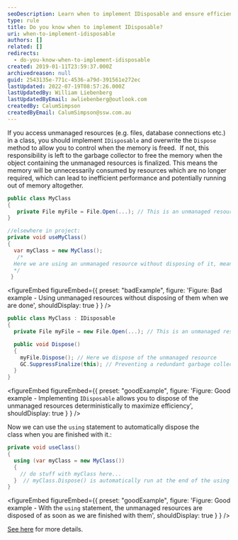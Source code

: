 ```yaml
---
seoDescription: Learn when to implement IDisposable and ensure efficient memory management in .NET by understanding how to control unmanaged resources with this guide.
type: rule
title: Do you know when to implement IDisposable?
uri: when-to-implement-idisposable
authors: []
related: []
redirects:
  - do-you-know-when-to-implement-idisposable
created: 2019-01-11T23:59:37.000Z
archivedreason: null
guid: 2543135e-771c-4536-a79d-391561e272ec
lastUpdated: 2022-07-19T08:57:26.000Z
lastUpdatedBy: William Liebenberg
lastUpdatedByEmail: awliebenberg@outlook.com
createdBy: CalumSimpson
createdByEmail: CalumSimpson@ssw.com.au
---
```


If you access unmanaged resources (e.g. files, database connections etc.) in a class, you should implement `IDisposable` and overwrite the `Dispose` method to allow you to control when the memory is freed.  If not, this responsibility is left to the garbage collector to free the memory when the object containing the unmanaged resources is finalized. This means the memory will be unnecessarily consumed by resources which are no longer required, which can lead to inefficient performance and potentially running out of memory altogether.
```cs
public class MyClass
{
   private File myFile = File.Open(...); // This is an unmanaged resource
}

//elsewhere in project:
private void useMyClass()
{
  var myClass = new MyClass();
   /*
  Here we are using an unmanaged resource without disposing of it, meaning it will hang around in memory unnecessarily until the garbage collector finalizes it
  */
 }
```

<figureEmbed figureEmbed={{
  preset: "badExample",
  figure: 'Figure: Bad example - Using unmanaged resources without disposing of them when we are done',
  shouldDisplay: true
} } />


```cs
public class MyClass : IDisposable
{
  private File myFile = new File.Open(...); // This is an unmanaged resource

  public void Dispose()
  {
    myFile.Dispose(); // Here we dispose of the unmanaged resource
    GC.SuppressFinalize(this); // Preventing a redundant garbage collector finalize call
  }
}
```

<figureEmbed figureEmbed={{
  preset: "goodExample",
  figure: 'Figure: Good example - Implementing `IDisposable` allows you to dispose of the unmanaged resources deterministically to maximize efficiency',
  shouldDisplay: true
} } />


Now we can use the `using` statement to automatically dispose the class when you are finished with it.:

```cs
private void useClass()
{
  using (var myClass = new MyClass())
  {
    // do stuff with myClass here...
  }  // myClass.Dispose() is automatically run at the end of the using block
}
```

<figureEmbed figureEmbed={{
  preset: "goodExample",
  figure: 'Figure: Good example - With the `using` statement, the unmanaged resources are disposed of as soon as we are finished with them',
  shouldDisplay: true
} } />


[See here](https://msdn.microsoft.com/en-us/library/system.idisposable.dispose.aspx) for more details.
